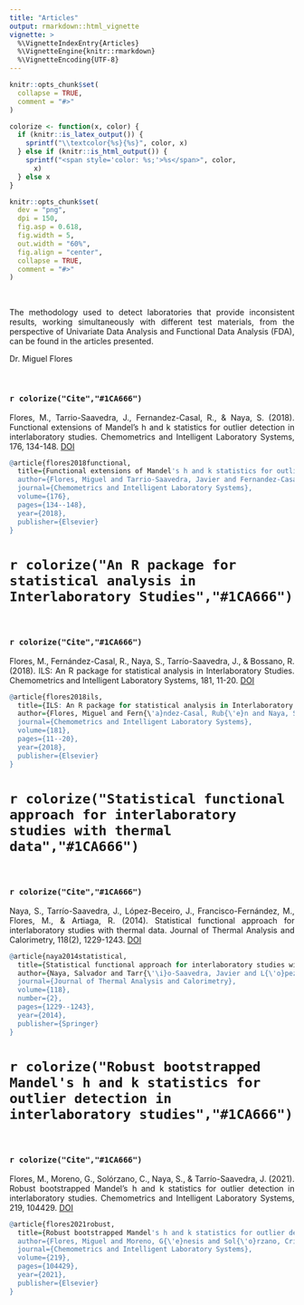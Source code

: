 ```yaml
---
title: "Articles"
output: rmarkdown::html_vignette
vignette: >
  %\VignetteIndexEntry{Articles}
  %\VignetteEngine{knitr::rmarkdown}
  %\VignetteEncoding{UTF-8}
---
```


```r
knitr::opts_chunk$set(
  collapse = TRUE,
  comment = "#>"
)
```

```r
colorize <- function(x, color) {
  if (knitr::is_latex_output()) {
    sprintf("\\textcolor{%s}{%s}", color, x)
  } else if (knitr::is_html_output()) {
    sprintf("<span style='color: %s;'>%s</span>", color,
      x)
  } else x
}
```
```r
knitr::opts_chunk$set(
  dev = "png",
  dpi = 150,
  fig.asp = 0.618,
  fig.width = 5,
  out.width = "60%",
  fig.align = "center",
  collapse = TRUE,
  comment = "#>"
)
```
<br>

<p style="text-align:justify;">The methodology used to detect laboratories that provide inconsistent results, working simultaneously with different test materials, from the perspective of Univariate Data Analysis and Functional Data Analysis (FDA), can be found in the articles presented.</p>


Dr. Miguel Flores

<object data="Articles/ArticuloMiguelFlores.pdf" width=775, height=550></object>

<br>

### `r colorize("Cite","#1CA666")`

<p style="text-align:justify;"> Flores, M., Tarrio-Saavedra, J., Fernandez-Casal, R., & Naya, S. (2018). Functional extensions of Mandel's h and k statistics for outlier detection in interlaboratory studies. Chemometrics and Intelligent Laboratory Systems, 176, 134-148. [DOI](https://doi.org/10.1016/j.chemolab.2018.03.016)</p>

```r
@article{flores2018functional,
  title={Functional extensions of Mandel's h and k statistics for outlier detection in interlaboratory studies},
  author={Flores, Miguel and Tarrio-Saavedra, Javier and Fernandez-Casal, Ruben and Naya, Salvador},
  journal={Chemometrics and Intelligent Laboratory Systems},
  volume={176},
  pages={134--148},
  year={2018},
  publisher={Elsevier}
}
```

# `r colorize("An R package for statistical analysis in Interlaboratory Studies","#1CA666")`

<object data="Articles/ILSarticle.pdf" width=775, height=550></object>

<br>

### `r colorize("Cite","#1CA666")`

<p style="text-align:justify;"> Flores, M., Fernández-Casal, R., Naya, S., Tarrío-Saavedra, J., & Bossano, R. (2018). ILS: An R package for statistical analysis in Interlaboratory Studies. Chemometrics and Intelligent Laboratory Systems, 181, 11-20. [DOI](https://doi.org/10.1016/j.chemolab.2018.07.013)</p>

```r
@article{flores2018ils,
  title={ILS: An R package for statistical analysis in Interlaboratory Studies},
  author={Flores, Miguel and Fern{\'a}ndez-Casal, Rub{\'e}n and Naya, Salvador and Tarr{\'\i}o-Saavedra, Javier and Bossano, Roberto},
  journal={Chemometrics and Intelligent Laboratory Systems},
  volume={181},
  pages={11--20},
  year={2018},
  publisher={Elsevier}
}
```

# `r colorize("Statistical functional approach for interlaboratory studies with thermal data","#1CA666")`

<object data="Articles/(2014) JCR Statistical functional approach for interlaboratory studies with thermal data.pdf" width=775, height=550></object>

<br>

### `r colorize("Cite","#1CA666")`

<p style="text-align:justify;"> Naya, S., Tarrío-Saavedra, J., López-Beceiro, J., Francisco-Fernández, M., Flores, M., & Artiaga, R. (2014). Statistical functional approach for interlaboratory studies with thermal data. Journal of Thermal Analysis and Calorimetry, 118(2), 1229-1243. [DOI](https://doi.org/10.1007/s10973-014-4039-1)</p>

```r
@article{naya2014statistical,
  title={Statistical functional approach for interlaboratory studies with thermal data},
  author={Naya, Salvador and Tarr{\'\i}o-Saavedra, Javier and L{\'o}pez-Beceiro, Jorge and Francisco-Fern{\'a}ndez, Mario and Flores, Miguel and Artiaga, Ram{\'o}n},
  journal={Journal of Thermal Analysis and Calorimetry},
  volume={118},
  number={2},
  pages={1229--1243},
  year={2014},
  publisher={Springer}
}
```

# `r colorize("Robust bootstrapped Mandel's h and k statistics for outlier detection in interlaboratory studies","#1CA666")`

<object data="Articles/(2021) Robust bootstraped Mandel h and k statistics.pdf" width=775, height=550></object>

<br>

### `r colorize("Cite","#1CA666")`

<p style="text-align:justify;"> Flores, M., Moreno, G., Solórzano, C., Naya, S., & Tarrío-Saavedra, J. (2021). Robust bootstrapped Mandel's h and k statistics for outlier detection in interlaboratory studies. Chemometrics and Intelligent Laboratory Systems, 219, 104429. [DOI](https://doi.org/10.1016/j.chemolab.2021.104429)</p>

```r
@article{flores2021robust,
  title={Robust bootstrapped Mandel's h and k statistics for outlier detection in interlaboratory studies},
  author={Flores, Miguel and Moreno, G{\'e}nesis and Sol{\'o}rzano, Cristian and Naya, Salvador and Tarr{\'\i}o-Saavedra, Javier},
  journal={Chemometrics and Intelligent Laboratory Systems},
  volume={219},
  pages={104429},
  year={2021},
  publisher={Elsevier}
}
```
